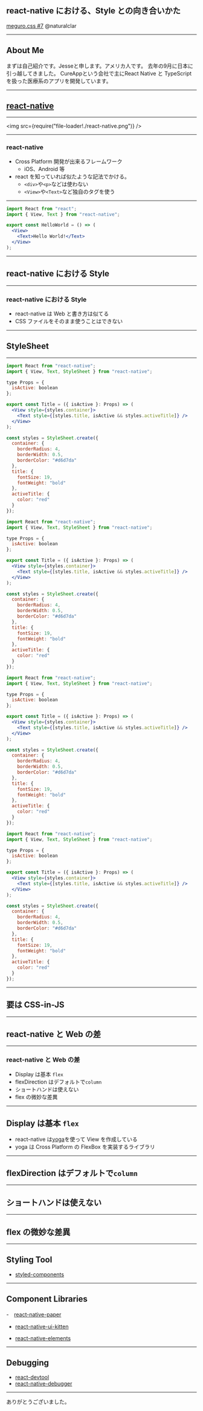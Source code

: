 
<Head>
  <Meta
    title="style-in-react-native"
    description="basics of styling in react-native"
    publishedAt={"2019-10-03T08:04:48.271Z"}
    host="https://styles-in-react-native.naturalclar.now.sh"
  />
</Head>

## react-native における、Style との向き合いかた

[meguro.css #7](https://megurocss.connpass.com/event/145780/)
@naturalclar

<Notes></Notes>

---

## About Me

<Avatar />
<Profile />

<Notes>
  まずは自己紹介です。Jesseと申します。アメリカ人です。
  去年の9月に日本に引っ越してきました。 CureAppという会社で主にReact Native と
  TypeScript を扱った医療系のアプリを開発しています。
</Notes>

---

## [react-native](https://facebook.github.io/react-native/)

---

<img src={require("file-loader!./react-native.png")} />

---

### react-native

- Cross Platform 開発が出来るフレームワーク
  - iOS、Android 等
- react を知っていれば似たような記法でかける。
  - `<div>`や`<p>`などは使わない
  - `<View>`や`<Text>`など独自のタグを使う

---

<CodeSurferLayout>

```jsx subtitle="Hello World"
import React from "react";
import { View, Text } from "react-native";

export const HelloWorld = () => (
  <View>
    <Text>Hello World!</Text>
  </View>
);
```

</CodeSurferLayout>

---

## react-native における Style

---

### react-native における Style

- react-native は Web と書き方は似てる
- CSS ファイルをそのまま使うことはできない

---

## StyleSheet

---

<CodeSurferLayout>

```jsx subtitle="StyleSheet Example"
import React from "react-native";
import { View, Text, StyleSheet } from "react-native";

type Props = {
  isActive: boolean
};

export const Title = ({ isActive }: Props) => (
  <View style={styles.container}>
    <Text style={[styles.title, isActive && styles.activeTitle]} />
  </View>
);

const styles = StyleSheet.create({
  container: {
    borderRadius: 4,
    borderWidth: 0.5,
    borderColor: "#d6d7da"
  },
  title: {
    fontSize: 19,
    fontWeight: "bold"
  },
  activeTitle: {
    color: "red"
  }
});
```

```jsx 14:27 subtitle="StyleSheetを作成する"
import React from "react-native";
import { View, Text, StyleSheet } from "react-native";

type Props = {
  isActive: boolean
};

export const Title = ({ isActive }: Props) => (
  <View style={styles.container}>
    <Text style={[styles.title, isActive && styles.activeTitle]} />
  </View>
);

const styles = StyleSheet.create({
  container: {
    borderRadius: 4,
    borderWidth: 0.5,
    borderColor: "#d6d7da"
  },
  title: {
    fontSize: 19,
    fontWeight: "bold"
  },
  activeTitle: {
    color: "red"
  }
});
```

```jsx 9,15:19 subtitle="Styleをあてる"
import React from "react-native";
import { View, Text, StyleSheet } from "react-native";

type Props = {
  isActive: boolean
};

export const Title = ({ isActive }: Props) => (
  <View style={styles.container}>
    <Text style={[styles.title, isActive && styles.activeTitle]} />
  </View>
);

const styles = StyleSheet.create({
  container: {
    borderRadius: 4,
    borderWidth: 0.5,
    borderColor: "#d6d7da"
  },
  title: {
    fontSize: 19,
    fontWeight: "bold"
  },
  activeTitle: {
    color: "red"
  }
});
```

```jsx 10,20:26 subtitle="複数のStyleを配列で渡せる"
import React from "react-native";
import { View, Text, StyleSheet } from "react-native";

type Props = {
  isActive: boolean
};

export const Title = ({ isActive }: Props) => (
  <View style={styles.container}>
    <Text style={[styles.title, isActive && styles.activeTitle]} />
  </View>
);

const styles = StyleSheet.create({
  container: {
    borderRadius: 4,
    borderWidth: 0.5,
    borderColor: "#d6d7da"
  },
  title: {
    fontSize: 19,
    fontWeight: "bold"
  },
  activeTitle: {
    color: "red"
  }
});
```

</CodeSurferLayout>

---

## 要は CSS-in-JS

---

## react-native と Web の差

---

### react-native と Web の差

- Display は基本 `flex`
- flexDirection はデフォルトで`column`
- ショートハンドは使えない
- flex の微妙な差異

---

## Display は基本 `flex`

- react-native は[yoga](https://github.com/facebook/yoga)を使って View を作成している
- yoga は Cross Platform の FlexBox を実装するライブラリ

---

## flexDirection はデフォルトで`column`

---

## ショートハンドは使えない

---

## flex の微妙な差異

---

## Styling Tool

- [styled-components](https://www.styled-components.com/)

---

## Component Libraries

-　[react-native-paper](https://github.com/callstack/react-native-paper)

- [react-native-ui-kitten](https://github.com/akveo/react-native-ui-kitten)

- [react-native-elements](https://react-native-training.github.io/react-native-elements/)

---

## Debugging

- [react-devtool](https://github.com/facebook/react-devtools/tree/v3)
- [react-native-debugger](https://github.com/jhen0409/react-native-debugger)

---

ありがとうございました。
